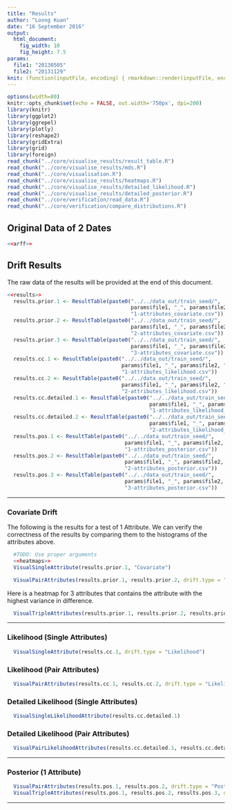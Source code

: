 ```yaml
---
title: "Results"
author: "Loong Kuan"
date: "16 September 2016"
output: 
  html_document:
    fig_width: 10
    fig_height: 7.5
params:
  file1: "20130505"
  file2: "20131129"
knit: (function(inputFile, encoding) { rmarkdown::render(inputFile, encoding = encoding, output_file = paste0(params$file1, , "_", params$file2,'.html')) })
---
```


```r
options(width=80)
knitr::opts_chunk$set(echo = FALSE, out.width='750px', dpi=200)
library(knitr)
library(ggplot2)
library(ggrepel)
library(plotly)
library(reshape2)
library(gridExtra)
library(grid)
library(foreign)
read_chunk("../core/visualise_results/result_table.R")
read_chunk("../core/visualise_results/mds.R")
read_chunk("../core/visualisation.R")
read_chunk("../core/visualise_results/heatmaps.R")
read_chunk("../core/visualise_results/detailed_likelihood.R")
read_chunk("../core/visualise_results/detailed_posterior.R")
read_chunk("../core/verification/read_data.R")
read_chunk("../core/verification/compare_distributions.R")
```




## Original Data of 2 Dates
```r
<<arff>>
```


<!-- Load the satellite data set on the day *2013-05-05* and *2013-11-29*. -->
<!-- ```{r load_satellite} -->
<!-- file1 <- paste0("../../datasets/train_seed/", params$file1, ".arff") -->
<!-- file2 <- paste0("../../datasets/train_seed/", params$file2, ".arff") -->
<!-- data.all <- ReadArffData(file1, file2) -->
<!-- ``` -->
<!-- Data from *2013-05-05*. -->
<!-- ```{r} -->
<!-- print(head(data.all[[1]], 5)) -->
<!-- ``` -->
<!-- Data from *2013-11-29*. -->
<!-- ```{r} -->
<!-- print(head(data.all[[2]], 5)) -->
<!-- ``` -->

<!-- Histogram of the data by attributes. -->
<!-- ```{r, echo = FALSE} -->
<!-- <<visualisation>> -->
<!-- <<compare>> -->
<!-- ``` -->
<!-- ```{r, echo = FALSE} -->
<!--   Histogram(data.all[[1]], data.all[[2]]) -->
<!-- ``` -->

## Drift Results
The raw data of the results will be provided at the end of this document.
```r
<<results>>
  results.prior.1 <- ResultTable(paste0("../../data_out/train_seed/",
                                        params$file1, "_", params$file2, "/analyse/1_1991977_1991978_3983954/",
                                        "1-attributes_covariate.csv"))
  results.prior.2 <- ResultTable(paste0("../../data_out/train_seed/", 
                                        params$file1, "_", params$file2, "/analyse/1_1991977_1991978_3983954/",
                                        "2-attributes_covariate.csv"))
  results.prior.3 <- ResultTable(paste0("../../data_out/train_seed/", 
                                        params$file1, "_", params$file2, "/analyse/1_1991977_1991978_3983954/",
                                        "3-attributes_covariate.csv"))
  results.cc.1 <- ResultTable(paste0("../../data_out/train_seed/", 
                                     params$file1, "_", params$file2, "/analyse/1_1991977_1991978_3983954/",
                                     "1-attributes_likelihood.csv"))
  results.cc.2 <- ResultTable(paste0("../../data_out/train_seed/", 
                                     params$file1, "_", params$file2, "/analyse/1_1991977_1991978_3983954/",
                                     "2-attributes_likelihood.csv"))
  results.cc.detailed.1 <- ResultTable(paste0("../../data_out/train_seed/", 
                                              params$file1, "_", params$file2, "/analyse/1_1991977_1991978_3983954/",
                                              "1-attributes_likelihood_detailed.csv"))
  results.cc.detailed.2 <- ResultTable(paste0("../../data_out/train_seed/", 
                                              params$file1, "_", params$file2, "/analyse/1_1991977_1991978_3983954/",
                                              "2-attributes_likelihood_detailed.csv"))
  results.pos.1 <- ResultTable(paste0("../../data_out/train_seed/", 
                                      params$file1, "_", params$file2, "/analyse/1_1991977_1991978_3983954/",
                                      "1-attributes_posterior.csv")) 
  results.pos.2 <- ResultTable(paste0("../../data_out/train_seed/",  
                                      params$file1, "_", params$file2, "/analyse/1_1991977_1991978_3983954/",
                                      "2-attributes_posterior.csv"))
  results.pos.3 <- ResultTable(paste0("../../data_out/train_seed/", 
                                      params$file1, "_", params$file2, "/analyse/1_1991977_1991978_3983954/",
                                      "3-attributes_posterior.csv"))
```

-------------------------------------------

### Covariate Drift
The following is the results for a test of 1 Attribute. 
We can verify the correctness of the results by comparing them to the histograms of the attributes above.

```r
  #TODO: Use proper arguments
  <<heatmaps>>
  VisualSingleAttribute(results.prior.1, "Covariate")
```

```r
  VisualPairAttributes(results.prior.1, results.prior.2, drift.type = "Covariate")
```

Here is a heatmap for 3 attributes that contains the attribute with the highest variance in difference.
```r
  VisualTripleAttributes(results.prior.1, results.prior.2, results.prior.3, drift.type = "Covariate")
```

--------------------------------------------------

### Likelihood (Single Attributes)
```r
  VisualSingleAttribute(results.cc.1, drift.type = "Likelihood")
```

### Likelihood (Pair Attributes)
```r
  VisualPairAttributes(results.cc.1, results.cc.2, drift.type = "Likelihood")
```

### Detailed Likelihood (Single Attributes)
```r
  VisualSingleLikelihoodAttribute(results.cc.detailed.1)
```

### Detailed Likelihood (Pair Attributes)
```r
  VisualPairLikelihoodAttributes(results.cc.detailed.1, results.cc.detailed.2)
```

---------------------------------------------------------------------------------------------------

### Posterior (1 Attribute)

```r
  VisualPairAttributes(results.pos.1, results.pos.2, drift.type = "Posterior")
  VisualTripleAttributes(results.pos.1, results.pos.2, results.pos.3, drift.type = "Posterior")
```

--------------------------------------------------------------------------------

<!-- ### Comparing Results -->
<!-- ```{r, include=F} -->
<!--   results.new.prior.1 <- ResultTable(paste0("../../data_out/train_seed/",  -->
<!--                                             "20131113", "_", params$file2, "/analyse/1_1991977_1991978_3983954/",  -->
<!--                                             "20131113", "_", params$file2, "_1-attributes_covariate.csv")) -->
<!--   results.new.prior.2 <- ResultTable(paste0("../../data_out/train_seed/",  -->
<!--                                             "20131113", "_", params$file2, "/analyse/1_1991977_1991978_3983954/",  -->
<!--                                             "20131113", "_", params$file2, "_2-attributes_covariate.csv")) -->
<!--   results.new.cc.1 <- ResultTable(paste0("../../data_out/train_seed/",  -->
<!--                                             "20131113", "_", params$file2, "/analyse/1_1991977_1991978_3983954/",  -->
<!--                                          "20131113", "_", params$file2, "_1-attributes_likelihood.csv")) -->
<!--   results.new.cc.2 <- ResultTable(paste0("../../data_out/train_seed/",  -->
<!--                                             "20131113", "_", params$file2, "/analyse/1_1991977_1991978_3983954/",  -->
<!--                                          "20131113", "_", params$file2, "_2-attributes_likelihood.csv")) -->
<!--   results.new.cc.detailed.1 <- ResultTable(paste0("../../data_out/train_seed/",  -->
<!--                                             "20131113", "_", params$file2, "/analyse/1_1991977_1991978_3983954/",  -->
<!--                                                   "20131113", "_", params$file2, -->
<!--                                                   "_1-attributes_likelihood_detailed.csv")) -->
<!--   results.new.pos.1 <- ResultTable(paste0("../../data_out/train_seed/",  -->
<!--                                             "20131113", "_", params$file2, "/analyse/1_1991977_1991978_3983954/",  -->
<!--                                           "20131113", "_", params$file2, "_1-attributes_posterior.csv")) -->
<!--   results.new.pos.2 <- ResultTable(paste0("../../data_out/train_seed/",  -->
<!--                                             "20131113", "_", params$file2, "/analyse/1_1991977_1991978_3983954/",  -->
<!--                                           "20131113", "_", params$file2, "_2-attributes_posterior.csv")) -->
<!-- ``` -->

<!-- #### Comparing Covaraite Drift between *20130505 - 20131129* and *20131113 - 20131129*: -->
<!-- ```{r} -->
<!--   compareResults(list(results.prior.1, results.prior.2), list(results.new.prior.1, results.new.prior.2)) -->
<!-- ``` -->

<!-- #### Comparing Likelihood Drift between *20130505 - 20131129* and *20131113 - 20131129*: -->
<!-- ```{r} -->
<!--   compareResults(list(results.cc.1, results.cc.2), list(results.new.cc.1, results.new.cc.2)) -->
<!-- ``` -->

<!-- #### Comparing Posterior Drift between *20130505 - 20131129* and *20131113 - 20131129*: -->
<!-- ```{r} -->
<!--   compareResults(list(results.pos.1, results.pos.2), list(results.new.pos.1, results.new.pos.2)) -->
<!-- ``` -->

<!-- ## Raw Data -->
<!-- https://github.com/LeeLoongKuan/DriftMapper/tree/master/data_out/martvard -->

<!-- ## Raw Plots -->
<!-- https://github.com/LeeLoongKuan/DriftMapper/tree/master/DataAnalysisR/Plots -->


